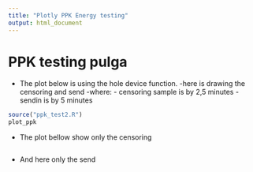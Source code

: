 ```yaml
---
title: "Plotly PPK Energy testing"
output: html_document
---
```

# PPK testing pulga

- The plot below is using the hole device function. 
  -here is drawing the censoring and send 
    -where: 
      - censoring sample is by 2,5 minutes
      - sendin is by 5 minutes


``` r

source("ppk_test2.R")
plot_ppk

```


- The plot bellow show only the censoring

``` r

```


- And here only the send 


``` r

```
